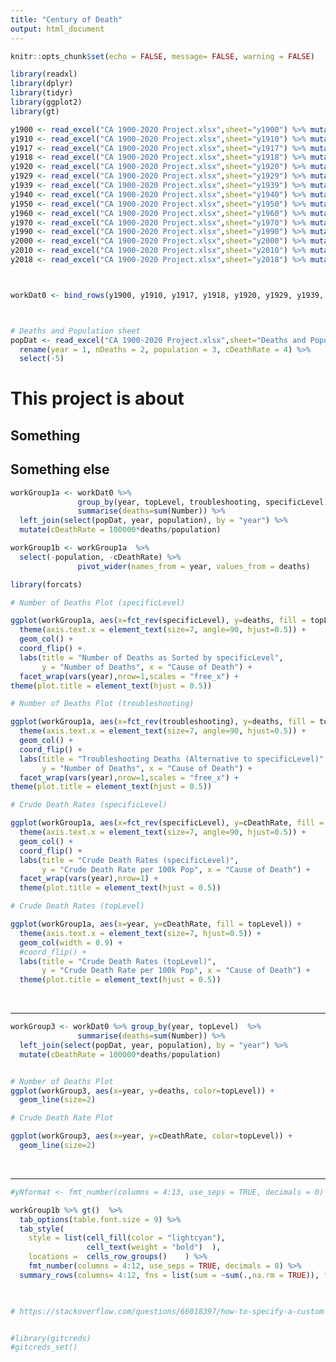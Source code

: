 ```yaml
---
title: "Century of Death"
output: html_document
---
```


```r
knitr::opts_chunk$set(echo = FALSE, message= FALSE, warning = FALSE)
```

```r
library(readxl)
library(dplyr)
library(tidyr)
library(ggplot2)
library(gt)

y1900 <- read_excel("CA 1900-2020 Project.xlsx",sheet="y1900") %>% mutate(year=1900)
y1910 <- read_excel("CA 1900-2020 Project.xlsx",sheet="y1910") %>% mutate(year=1910)
y1917 <- read_excel("CA 1900-2020 Project.xlsx",sheet="y1917") %>% mutate(year=1917)
y1918 <- read_excel("CA 1900-2020 Project.xlsx",sheet="y1918") %>% mutate(year=1918)
y1920 <- read_excel("CA 1900-2020 Project.xlsx",sheet="y1920") %>% mutate(year=1920)
y1929 <- read_excel("CA 1900-2020 Project.xlsx",sheet="y1929") %>% mutate(year=1929)
y1939 <- read_excel("CA 1900-2020 Project.xlsx",sheet="y1939") %>% mutate(year=1939)
y1940 <- read_excel("CA 1900-2020 Project.xlsx",sheet="y1940") %>% mutate(year=1940)
y1950 <- read_excel("CA 1900-2020 Project.xlsx",sheet="y1950") %>% mutate(year=1950)
y1960 <- read_excel("CA 1900-2020 Project.xlsx",sheet="y1960") %>% mutate(year=1960)
y1970 <- read_excel("CA 1900-2020 Project.xlsx",sheet="y1970") %>% mutate(year=1970)
y1990 <- read_excel("CA 1900-2020 Project.xlsx",sheet="y1990") %>% mutate(year=1990)
y2000 <- read_excel("CA 1900-2020 Project.xlsx",sheet="y2000") %>% mutate(year=2000)
y2010 <- read_excel("CA 1900-2020 Project.xlsx",sheet="y2010") %>% mutate(year=2010)
y2018 <- read_excel("CA 1900-2020 Project.xlsx",sheet="y2018") %>% mutate(year=2018)



workDat0 <- bind_rows(y1900, y1910, y1917, y1918, y1920, y1929, y1939, y1940, y1950, y1960, y1970, y1990, y2000, y2010, y2018)



# Deaths and Population sheet
popDat <- read_excel("CA 1900-2020 Project.xlsx",sheet="Deaths and Popu.") %>%
  rename(year = 1, nDeaths = 2, population = 3, cDeathRate = 4) %>%
  select(-5)


```
# This project is about 
## Something
## Something else

```r
workGroup1a <- workDat0 %>% 
               group_by(year, topLevel, troubleshooting, specificLevel)     %>% 
               summarise(deaths=sum(Number)) %>%
  left_join(select(popDat, year, population), by = "year") %>%
  mutate(cDeathRate = 100000*deaths/population)

workGroup1b <- workGroup1a  %>%
  select(-population, -cDeathRate) %>%
               pivot_wider(names_from = year, values_from = deaths)  

library(forcats)

# Number of Deaths Plot (specificLevel)

ggplot(workGroup1a, aes(x=fct_rev(specificLevel), y=deaths, fill = topLevel)) +
  theme(axis.text.x = element_text(size=7, angle=90, hjust=0.5)) +
  geom_col() +
  coord_flip() +
  labs(title = "Number of Deaths as Sorted by specificLevel",
       y = "Number of Deaths", x = "Cause of Death") +
  facet_wrap(vars(year),nrow=1,scales = "free_x") +
theme(plot.title = element_text(hjust = 0.5))

# Number of Deaths Plot (troubleshooting)

ggplot(workGroup1a, aes(x=fct_rev(troubleshooting), y=deaths, fill = topLevel)) +
  theme(axis.text.x = element_text(size=7, angle=90, hjust=0.5)) +
  geom_col() +
  coord_flip() +
  labs(title = "Troubleshooting Deaths (Alternative to specificLevel)",
       y = "Number of Deaths", x = "Cause of Death") +
  facet_wrap(vars(year),nrow=1,scales = "free_x") +
theme(plot.title = element_text(hjust = 0.5))

# Crude Death Rates (specificLevel)

ggplot(workGroup1a, aes(x=fct_rev(specificLevel), y=cDeathRate, fill = topLevel)) +
  theme(axis.text.x = element_text(size=7, angle=90, hjust=0.5)) +
  geom_col() +
  coord_flip() +
  labs(title = "Crude Death Rates (specificLevel)",
       y = "Crude Death Rate per 100k Pop", x = "Cause of Death") +
  facet_wrap(vars(year),nrow=1) +
  theme(plot.title = element_text(hjust = 0.5))

# Crude Death Rates (topLevel)

ggplot(workGroup1a, aes(x=year, y=cDeathRate, fill = topLevel)) +
  theme(axis.text.x = element_text(size=7, hjust=0.5)) +
  geom_col(width = 0.9) +
  #coord_flip() +
  labs(title = "Crude Death Rates (topLevel)",
       y = "Crude Death Rate per 100k Pop", x = "Cause of Death") +
  theme(plot.title = element_text(hjust = 0.5))


```


<br>
<hr>


```r

workGroup3 <- workDat0 %>% group_by(year, topLevel)  %>% 
               summarise(deaths=sum(Number)) %>%
  left_join(select(popDat, year, population), by = "year") %>%
  mutate(cDeathRate = 100000*deaths/population)


# Number of Deaths Plot
ggplot(workGroup3, aes(x=year, y=deaths, color=topLevel)) +
  geom_line(size=2) 

# Crude Death Rate Plot

ggplot(workGroup3, aes(x=year, y=cDeathRate, color=topLevel)) +
  geom_line(size=2) 


```

<br>
<hr>

```r

#yNformat <- fmt_number(columns = 4:13, use_seps = TRUE, decimals = 0) 

workGroup1b %>% gt()  %>%
  tab_options(table.font.size = 9) %>%
  tab_style(
    style = list(cell_fill(color = "lightcyan"),
                 cell_text(weight = "bold")  ),
    locations =  cells_row_groups()    ) %>%
    fmt_number(columns = 4:12, use_seps = TRUE, decimals = 0) %>%
  summary_rows(columns= 4:12, fns = list(sum = ~sum(.,na.rm = TRUE)), formatter = fmt_number)
  


# https://stackoverflow.com/questions/66018397/how-to-specify-a-custom-formatter-function-gt-table-grand-summary



```





```r
#library(gitcreds)
#gitcreds_set()


```


